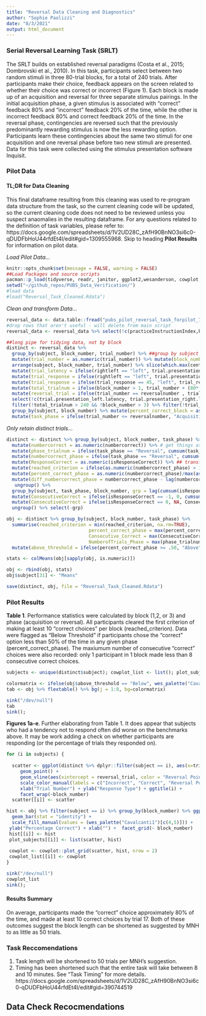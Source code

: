 ```yaml
---
title: "Reversal Data Cleaning and Diagnostics"
author: "Sophie Paolizzi"
date: "8/3/2021"
output: html_document
---
```

### Serial Reversal Learning Task (SRLT) 

The SRLT builds on established reversal paradigms (Costa et al., 2015; Dombrovski et al., 2010). In this task, participants select between two random stimuli in three 80-trial blocks, for a total of 240 trials. After participants make their choice, feedback appears on the screen related to whether their choice was correct or incorrect (Figure 1). Each block is made up of an acquisition and reversal for three separate stimulus pairings. In the initial acquisition phase, a given stimulus is associated with “correct” feedback 80% and “incorrect” feedback 20% of the time, while the other is incorrect feedback 80% and correct feedback 20% of the time. In the reversal phase, contingencies are reversed such that the previously predominantly rewarding stimulus is now the less rewarding option. Participants learn these contingencies about the same two stimuli for one acquisition and one reversal phase before two new stimuli are presented. Data for this task were collected using the stimulus presentation software Inquisit.

### Pilot Data
#### TL;DR for Data Cleaning
This final dataframe resulting from this cleaning was used to re-program data structure from the task, so the current cleaning code will be updated, so the current cleaning code does not need to be reviewed unless you suspect anaomalies in the resulting dataframe. For any questions related to the definition of task variables, please refer to: https://docs.google.com/spreadsheets/d/1V2UD28C_zAfH90BnNO3si6c0-qDUDFbHoU44rfdEt4I/edit#gid=1309555968. Skip to heading **Pilot Results** for information on pilot data. 

 *Load Pilot Data...*

```r
knitr::opts_chunk$set(message = FALSE, warning = FALSE)
##Load Packages and source scripts
pacman::p_load(tidyverse, readr, janitor, ggplot2,wesanderson, cowplot, flextable)
setwd("~/github_repos/PUBS_Data_Verification/")
#load data
#load("Reversal_Task_Cleaned.Rdata")

```

*Clean and transform Data...*

```r
reversal_data <- data.table::fread("pubs_pilot_reversal_task_forpilot_7.4.21_raw_21_07_29.csv", fill = TRUE) %>% row_to_names(4) %>% group_by(subject) %>% filter(n() >= 200)
#drop rows that aren't useful - will delete from main script
reversal_data <- reversal_data %>% select(!c(practiceInstructionIndex,blockName,ITI, numTrialEachBlock, instructionIndex, isThisTrialPractice, trialCounter, blockNumber, build, experimentName,picture.Left.currentvalue, picture.Right.currentvalue))

##long pipe for tidying data, not by block
distinct <- reversal_data %>%
  group_by(subject, block_number, trial_number) %>% ##group by subject and block to prevent weirdness
  mutate(trial_number = as.numeric(trial_number)) %>% mutate(block_number = as.numeric(block_number)) %>% mutate(reversalnumber = as.numeric(reversalnumber)) %>% ##change needed things to numeric
  arrange(subject, block_number, trial_number) %>% slice(which.max(centsearned)) %>% ## arrange in order based on grouping
  mutate(trial_latency = ifelse(rightleft == "left", trial.presentation_left.latency, trial.presentation_right.latency)) %>% ## combine latencies to create overall trial latency
  mutate(trial_response = ifelse(rightleft == "left", trial.presentation_left.response, trial.presentation_right.response)) %>% ## combine responses to create overall trial response
  mutate(trial_response = ifelse(trial_response == 45, "left", trial_response)) %>% mutate(trial_response = ifelse(trial_response == 50, "right", trial_response)) %>% mutate(trial_response = ifelse(trial_response == 0, "noresponse", trial_response)) %>% #change name of response variable
  mutate(total_trialnum = ifelse(block_number > 1, trial_number + (80*(block_number-1)), trial_number)) %>% #add running counter for total trials
  mutate(reversal_trial = ifelse(trial_number == reversalnumber , trial_number, NA)) %>% #change name of response variable
  select(!c(trial.presentation_left.latency, trial.presentation_right.latency, trial.presentation_left.response, trial.presentation_right.response)) %>% # delete extra columns for conciseness
  filter(!total_trialnum > 240 && !block_number > 3) %>% filter(!trial_number == 0) %>% #removing things we don't need
  group_by(subject, block_number) %>% mutate(percent_correct_block = as.numeric(numbercorrect)/80) %>% ##percentage correct across block
  mutate(task_phase = ifelse(trial_number <= reversalnumber, "Acquisition", "Reversal")) #note which block they're in
```

*Only retain distinct trials...*

```r

distinct <- distinct %>% group_by(subject, block_number, task_phase) %>% #grouping again
  mutate(numbercorrect = as.numeric(numbercorrect)) %>% # get things as.numeric
  mutate(phase_trialnum = ifelse(task_phase == "Reversal", cumsum(task_phase == "Reversal"), cumsum(task_phase == "Acquisition"))) %>%  ## number of trials since reversal
  mutate(numbercorrect_phase = ifelse(task_phase == "Reversal", cumsum(isResponseCorrect == 1), cumsum( isResponseCorrect == 1))) %>% ## number of correct choices by phase
  mutate(ResponseCorrect = as.numeric(isResponseCorrect)) %>% ## transform to numeric
  mutate(reached_criterion = ifelse(as.numeric(numbercorrect_phase) > 10, phase_trialnum, NA)) %>% ## did subjects get 10 consecutive answers correct
  mutate(percent_correct_phase = as.numeric(numbercorrect_phase)/max(as.numeric(phase_trialnum)))  %>% # percent of correct choices by phase (acquisiton or reversal)
  mutate(diff_numbercorrect_phase = numbercorrect_phase - lag(numbercorrect_phase)) %>%
   ungroup() %>%
  group_by(subject, task_phase, block_number, grp = lag(cumsum(isResponseCorrect == -1), default = 0)) %>%
  mutate(ConsecutiveCorrect = ifelse(isResponseCorrect == -1, 0, cumsum(isResponseCorrect))) %>%
  mutate(ConsecutiveCorrect = ifelse(isResponseCorrect == 0, NA, ConsecutiveCorrect)) %>%
  ungroup() %>% select(-grp)

obj <- distinct %>% group_by(subject, block_number, task_phase) %>%
  summarise(reached_criterion = min(reached_criterion, na.rm=TRUE),
                              percent_correct_phase = max(percent_correct_phase),
                              Consecutive_Correct = max(ConsecutiveCorrect),
                              NumberofTrials_Phase = max(phase_trialnum)) %>%
  mutate(above_threshold = ifelse(percent_correct_phase >= .50, "Above", "Below"))

stats <- colMeans(obj[sapply(obj, is.numeric)])

obj <- rbind(obj, stats)
obj$subject[31] <- "Means"

save(distinct, obj, file = "Reversal_Task_Cleaned.Rdata")
```

### Pilot Results

**Table 1**. Performance statistics were calculated by block (1,2, or 3) and phase (acquisition or reversal). All participants cleared the first criterion of making at least 10 "correct choices" per block (reached_criterion). Data were flagged as "Below Threshold" if participants chose the "correct" option less than 50% of the time in any given phase (percent_correct_phase). The maxiumum number of consecutive "correct" choices were also recorded: only 1 participant in 1 block made less than 8 consecutive correct choices. 


```r
subjects <- unique(distinct$subject); cowplot_list <- list(); plot_subjects <- list()

colormatrix <- ifelse(obj$above_threshold == "Below", wes_palette("Cavalcanti1")[c(1)], "white") ##potentially save these as bad_blocks vector
tab <- obj %>% flextable() %>% bg(j = 1:8, bg=colormatrix)

sink("/dev/null")
tab
sink(); 
```


**Figures 1a-e**. Further elaborating from Table 1. It does appear that subjects who had a tendency not to respond often did worse on the benchmarks above. It may be work adding a check on whether participants are responding (or the percentage of trials they responded on).


```r
for (i in subjects) {
  
  scatter <- ggplot(distinct %>% dplyr::filter(subject == i), aes(x=trial_number, y=trial_response, colour = isResponseCorrect)) + 
     geom_point() + 
     geom_vline(aes(xintercept = reversal_trial, color = "Reversal Point")) + 
     scale_color_manual(labels = c("Incorrect", "Correct", "Reversal Point"),values = (wes_palette("Cavalcanti1")[c(5,4,2)])) + 
     xlab("Trial Number") + ylab("Response Type") + ggtitle(i) +
     facet_wrap(~block_number)
  scatter[[i]] <- scatter

hist <- obj %>% filter(subject == i) %>% group_by(block_number) %>% ggplot(aes(y=percent_correct_phase, x = task_phase, fill = above_threshold)) +
  geom_bar(stat = "identity") + 
  scale_fill_manual(values = (wes_palette("Cavalcanti1")[c(4,5)])) + 
 ylab("Percentage Correct") + xlab("") +  facet_grid(~ block_number)
 hist[[i]] <- hist
 plot_subjects[[i]] <- list(scatter, hist) 
 
 cowplot <- cowplot::plot_grid(scatter, hist, nrow = 2)
 cowplot_list[[i]] <- cowplot
}

sink("/dev/null")
cowplot_list
sink(); 
```

#### Results Summary 
On average, participants made the "correct" choice approximately 80% of the time, and made at least 10 correct choices by trial 17. Both of these outcomes suggest the block length can be shortened as suggested by MNH to as little as 50 trials.


### Task Reccomendations

1. Task length will be shortened to 50 trials per MNH's suggestion. 
2. Timing has been shortened such that the entire task will take between 8 and 10 minutes. See "Task Timing" for more details.  https://docs.google.com/spreadsheets/d/1V2UD28C_zAfH90BnNO3si6c0-qDUDFbHoU44rfdEt4I/edit#gid=390744519 

## Data Check Recocmendations
